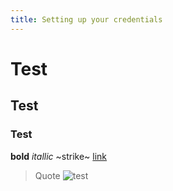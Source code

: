 ```yaml
---
title: Setting up your credentials
---
```


# Test
## Test
### Test
**bold**
_itallic_
~strike~
[link](http://www.lifepowr.io)
> Quote
![test](images/hero-dark.png)
